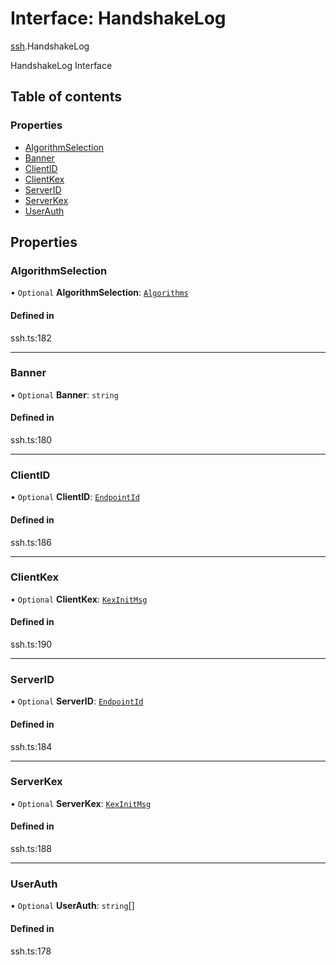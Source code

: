# Interface: HandshakeLog

[ssh](/templates/protocols/javascript/modules/ssh).HandshakeLog

HandshakeLog Interface

## Table of contents

### Properties

- [AlgorithmSelection](/templates/protocols/javascript/modules/ssh.HandshakeLog#algorithmselection)
- [Banner](/templates/protocols/javascript/modules/ssh.HandshakeLog#banner)
- [ClientID](/templates/protocols/javascript/modules/ssh.HandshakeLog#clientid)
- [ClientKex](/templates/protocols/javascript/modules/ssh.HandshakeLog#clientkex)
- [ServerID](/templates/protocols/javascript/modules/ssh.HandshakeLog#serverid)
- [ServerKex](/templates/protocols/javascript/modules/ssh.HandshakeLog#serverkex)
- [UserAuth](/templates/protocols/javascript/modules/ssh.HandshakeLog#userauth)

## Properties

### AlgorithmSelection

• `Optional` **AlgorithmSelection**: [`Algorithms`](/templates/protocols/javascript/modules/ssh.Algorithms)

#### Defined in

ssh.ts:182

___

### Banner

• `Optional` **Banner**: `string`

#### Defined in

ssh.ts:180

___

### ClientID

• `Optional` **ClientID**: [`EndpointId`](/templates/protocols/javascript/modules/ssh.EndpointId)

#### Defined in

ssh.ts:186

___

### ClientKex

• `Optional` **ClientKex**: [`KexInitMsg`](/templates/protocols/javascript/modules/ssh.KexInitMsg)

#### Defined in

ssh.ts:190

___

### ServerID

• `Optional` **ServerID**: [`EndpointId`](/templates/protocols/javascript/modules/ssh.EndpointId)

#### Defined in

ssh.ts:184

___

### ServerKex

• `Optional` **ServerKex**: [`KexInitMsg`](/templates/protocols/javascript/modules/ssh.KexInitMsg)

#### Defined in

ssh.ts:188

___

### UserAuth

• `Optional` **UserAuth**: `string`[]

#### Defined in

ssh.ts:178
